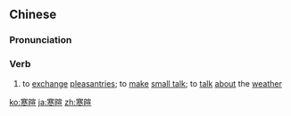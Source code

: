 ==Chinese==
{{zh-forms|alt=寒喧}}

===Pronunciation===
{{zh-pron
|m=hánxuān
|c=hon4 syun1
|ma=Zh-hánxuan.ogg
|cat=v
}}

===Verb===
{{zh-verb}}

# to [[exchange]] [[pleasantries]]; to [[make]] [[small talk]]; to [[talk]] [[about]] the [[weather]]

{{zh-cat|Advanced}}

[[ko:寒暄]]
[[ja:寒暄]]
[[zh:寒暄]]